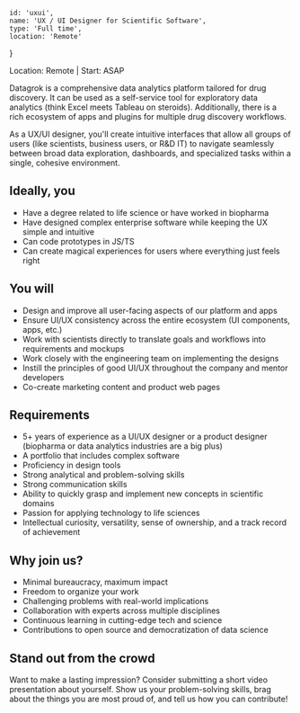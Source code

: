 <!-- markdownlint-disable first-line-h1 -->


    id: 'uxui',
    name: 'UX / UI Designer for Scientific Software',
    type: 'Full time',
    location: 'Remote'
}

<Card meta={meta}>

Location: Remote | Start: ASAP

Datagrok is a comprehensive data analytics platform tailored for drug discovery.
It can be used as a self-service tool for exploratory data analytics (think
Excel meets Tableau on steroids). Additionally, there is a rich ecosystem of
apps and plugins for multiple drug discovery workflows.

As a UX/UI designer, you'll create intuitive interfaces that allow all groups of
users (like scientists, business users, or R&D IT) to navigate seamlessly
between broad data exploration, dashboards, and specialized tasks
within a single, cohesive environment.

## Ideally, you

* Have a degree related to life science or have worked in biopharma
* Have designed complex enterprise software while keeping the UX simple and intuitive
* Can code prototypes in JS/TS
* Can create magical experiences for users where everything just feels right

## You will

* Design and improve all user-facing aspects of our platform and apps
* Ensure UI/UX consistency across the entire ecosystem (UI components, apps, etc.)
* Work with scientists directly to translate goals and workflows into requirements and mockups
* Work closely with the engineering team on implementing the designs
* Instill the principles of good UI/UX throughout the company and mentor developers
* Co-create marketing content and product web pages 

## Requirements

* 5+ years of experience as a UI/UX designer or a product designer (biopharma or data analytics industries are a big plus)
* A portfolio that includes complex software
* Proficiency in design tools
* Strong analytical and problem-solving skills
* Strong communication skills
* Ability to quickly grasp and implement new concepts in scientific domains
* Passion for applying technology to life sciences
* Intellectual curiosity, versatility, sense of ownership, and a track record of achievement

## Why join us?

* Minimal bureaucracy, maximum impact
* Freedom to organize your work
* Challenging problems with real-world implications
* Collaboration with experts across multiple disciplines
* Continuous learning in cutting-edge tech and science
* Contributions to open source and democratization of data science

## Stand out from the crowd

Want to make a lasting impression? Consider submitting a short video
presentation about yourself. Show us your problem-solving skills, brag about the
things you are most proud of, and tell us how you can contribute!

</Card>